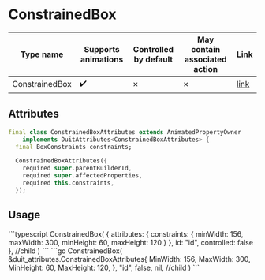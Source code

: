 
# ConstrainedBox

| Type name | Supports animations | Controlled by default | May contain associated action | Link |
| - | - | - | - | - |
| ConstrainedBox | :heavy_check_mark: | &cross; | &cross; | [link](https://api.flutter.dev/flutter/widgets/ConstrainedBox-class.html) |

## Attributes

```dart
final class ConstrainedBoxAttributes extends AnimatedPropertyOwner
    implements DuitAttributes<ConstrainedBoxAttributes> {
  final BoxConstraints constraints;

  ConstrainedBoxAttributes({
    required super.parentBuilderId,
    required super.affectedProperties,
    required this.constraints,
  });
```

## Usage

<Tabs groupId="lang">
  <TabItem value="ts" label="TypeScript" default>
    ```typescript
    ConstrainedBox(
        {
            attributes: {
                constraints: {
                    minWidth: 156,
                    maxWidth: 300,
                    minHeight: 60,
                    maxHeight: 120
                }
            },
            id: "id",
            controlled: false
        },
        //child
    )
    ```
  </TabItem>
  <TabItem value="go" label="Go">
    ```go
    ConstrainedBox(
        &duit_attributes.ConstrainedBoxAttributes{
            MinWidth: 156,
            MaxWidth: 300,
            MinHeight: 60,
            MaxHeight: 120,
        },
        "id",
        false,
        nil, //child
)
    ```
  </TabItem>
</Tabs>

